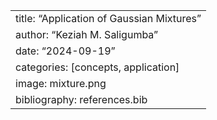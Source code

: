 ---
title: "Application of Gaussian Mixtures"
author: "Keziah M. Saligumba"
date: "2024-09-19"
categories: [concepts, application]
image: mixture.png
bibliography: references.bib
---